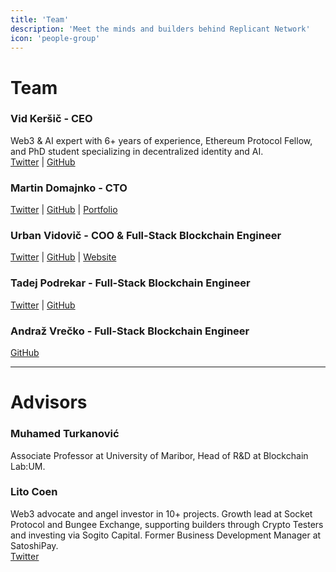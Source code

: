 ```yaml
---
title: 'Team'
description: 'Meet the minds and builders behind Replicant Network'
icon: 'people-group'
---
```


# Team

### **Vid Keršič** - CEO  
Web3 & AI expert with 6+ years of experience, Ethereum Protocol Fellow, and PhD student specializing in decentralized identity and AI.  
[Twitter](https://twitter.com/vidkersic) | [GitHub](https://github.com/Vid201)

### **Martin Domajnko** - CTO  
[Twitter](https://x.com/MartinesXD) | [GitHub](https://github.com/martines3000) | [Portfolio](https://portfolio.skippy-ai.com/)

### **Urban Vidovič** - COO & Full-Stack Blockchain Engineer  
[Twitter](https://x.com/pseudourban) | [GitHub](https://github.com/pseudobun) | [Website](https://pseudobun.dev)

### **Tadej Podrekar** - Full-Stack Blockchain Engineer  
[Twitter](https://x.com/tadej_p) | [GitHub](https://github.com/tadejpodrekar)

### **Andraž Vrečko** - Full-Stack Blockchain Engineer  
[GitHub](https://github.com/andyv09)

---

# Advisors

### **Muhamed Turkanović**  
Associate Professor at University of Maribor, Head of R&D at Blockchain Lab:UM.


### **Lito Coen**  
Web3 advocate and angel investor in 10+ projects. Growth lead at Socket Protocol and Bungee Exchange, supporting builders through Crypto Testers and investing via Sogito Capital. Former Business Development Manager at SatoshiPay.  
[Twitter](https://twitter.com/litocoen)